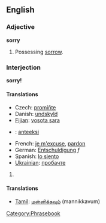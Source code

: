 ==English==
===Adjective===
'''sorry'''

#Possessing [[sorrow]].

===Interjection===
'''sorry!'''

====Translations====
*Czech: [[promiňte]]
*Danish: [[undskyld]]
*[[Fijian]]: [[vosota sara]]
*{{fi}}: [[anteeksi]]
*French: [[je m'excuse]], [[pardon]]
*German: [[Entschuldigung]] ''f''
*Spanish: [[lo siento]]
*[[Ukrainian]]: [[пробачте]]


#{{substub}}

====Translations====
*[[Tamil]]: [[மன்னிக்கவும்]] (mannikkavum)
[[Category:Phrasebook]]